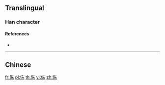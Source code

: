 ==Translingual==

===Han character===
{{Han char|rn=9|rad=人|as=05|sn=7|four=24294|canj=OKD|ids=⿰亻东}}

====References====
* {{Han ref|kx=0100.021|uh=3448|ud=13384}}

----

==Chinese==
{{zh-see|倲}}

[[fr:㑈]]
[[pl:㑈]]
[[th:㑈]]
[[vi:㑈]]
[[zh:㑈]]